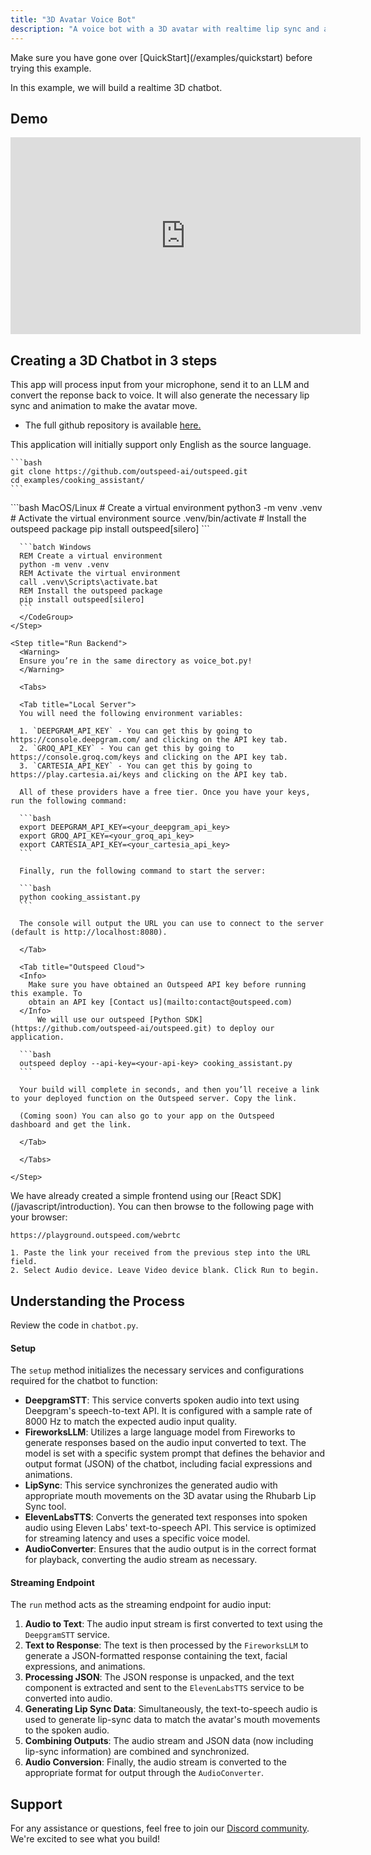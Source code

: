 ```yaml
---
title: "3D Avatar Voice Bot"
description: "A voice bot with a 3D avatar with realtime lip sync and animation."
---
```


<Info>
  Make sure you have gone over [QuickStart](/examples/quickstart) before trying
  this example.
</Info>

In this example, we will build a realtime 3D chatbot.

## Demo

<iframe
  width="560"
  height="315"
  src="https://www.youtube.com/embed/ehFB2RMf8tc?si=zS68dk8Yten7H0lr"
  title="YouTube video player"
  frameborder="0"
  allow="accelerometer; autoplay; clipboard-write; encrypted-media; gyroscope; picture-in-picture; web-share"
  referrerpolicy="strict-origin-when-cross-origin"
  allowfullscreen
></iframe>

## **Creating a 3D Chatbot in 3 steps**

This app will process input from your microphone, send it to an LLM and convert the reponse back to voice. It will also generate the necessary lip sync and animation to make the avatar move.

- The full github repository is available [here.](https://github.com/outspeed-ai/outspeed.git)

<Info>
  This application will initially support only English as the source language.
</Info>

<Steps>
  <Step title="Start by cloning the repository">

    ```bash
    git clone https://github.com/outspeed-ai/outspeed.git
    cd examples/cooking_assistant/
    ```

  </Step>

  <Step title="Install Dependencies">
      <CodeGroup>
      ```bash MacOS/Linux
      # Create a virtual environment
      python3 -m venv .venv
      # Activate the virtual environment
      source .venv/bin/activate
      # Install the outspeed package
      pip install outspeed[silero]
      ```

      ```batch Windows
      REM Create a virtual environment
      python -m venv .venv
      REM Activate the virtual environment
      call .venv\Scripts\activate.bat
      REM Install the outspeed package
      pip install outspeed[silero]
      ```
      </CodeGroup>
    </Step>

    <Step title="Run Backend">
      <Warning>
      Ensure you’re in the same directory as voice_bot.py!
      </Warning>

      <Tabs>

      <Tab title="Local Server">
      You will need the following environment variables:

      1. `DEEPGRAM_API_KEY` - You can get this by going to https://console.deepgram.com/ and clicking on the API key tab.
      2. `GROQ_API_KEY` - You can get this by going to https://console.groq.com/keys and clicking on the API key tab.
      3. `CARTESIA_API_KEY` - You can get this by going to https://play.cartesia.ai/keys and clicking on the API key tab.

      All of these providers have a free tier. Once you have your keys, run the following command:

      ```bash
      export DEEPGRAM_API_KEY=<your_deepgram_api_key>
      export GROQ_API_KEY=<your_groq_api_key>
      export CARTESIA_API_KEY=<your_cartesia_api_key>
      ```

      Finally, run the following command to start the server:

      ```bash
      python cooking_assistant.py
      ```

      The console will output the URL you can use to connect to the server (default is http://localhost:8080).

      </Tab>

      <Tab title="Outspeed Cloud">
      <Info>
        Make sure you have obtained an Outspeed API key before running this example. To
        obtain an API key [Contact us](mailto:contact@outspeed.com)
      </Info>
          We will use our outspeed [Python SDK](https://github.com/outspeed-ai/outspeed.git) to deploy our application.

      ```bash
      outspeed deploy --api-key=<your-api-key> cooking_assistant.py
      ```

      Your build will complete in seconds, and then you’ll receive a link to your deployed function on the Outspeed server. Copy the link.

      (Coming soon) You can also go to your app on the Outspeed dashboard and get the link.

      </Tab>

      </Tabs>

    </Step>

  <Step title="Run Demo">
    We have already created a simple frontend using our [React SDK](/javascript/introduction).
    You can then browse to the following page with your browser:

    https://playground.outspeed.com/webrtc

    1. Paste the link your received from the previous step into the URL field.
    2. Select Audio device. Leave Video device blank. Click Run to begin.

  </Step>

</Steps>

## **Understanding the Process**

Review the code in `chatbot.py`.

#### **Setup**

The `setup` method initializes the necessary services and configurations required for the chatbot to function:

- **DeepgramSTT**: This service converts spoken audio into text using Deepgram's speech-to-text API. It is configured with a sample rate of 8000 Hz to match the expected audio input quality.
- **FireworksLLM**: Utilizes a large language model from Fireworks to generate responses based on the audio input converted to text. The model is set with a specific system prompt that defines the behavior and output format (JSON) of the chatbot, including facial expressions and animations.
- **LipSync**: This service synchronizes the generated audio with appropriate mouth movements on the 3D avatar using the Rhubarb Lip Sync tool.
- **ElevenLabsTTS**: Converts the generated text responses into spoken audio using Eleven Labs' text-to-speech API. This service is optimized for streaming latency and uses a specific voice model.
- **AudioConverter**: Ensures that the audio output is in the correct format for playback, converting the audio stream as necessary.

#### **Streaming Endpoint**

The `run` method acts as the streaming endpoint for audio input:

1. **Audio to Text**: The audio input stream is first converted to text using the `DeepgramSTT` service.
2. **Text to Response**: The text is then processed by the `FireworksLLM` to generate a JSON-formatted response containing the text, facial expressions, and animations.
3. **Processing JSON**: The JSON response is unpacked, and the text component is extracted and sent to the `ElevenLabsTTS` service to be converted into audio.
4. **Generating Lip Sync Data**: Simultaneously, the text-to-speech audio is used to generate lip-sync data to match the avatar's mouth movements to the spoken audio.
5. **Combining Outputs**: The audio stream and JSON data (now including lip-sync information) are combined and synchronized.
6. **Audio Conversion**: Finally, the audio stream is converted to the appropriate format for output through the `AudioConverter`.

## Support

For any assistance or questions, feel free to join our [Discord community](https://discord.gg/cmfFw6SYvp). We're excited to see what you build!
